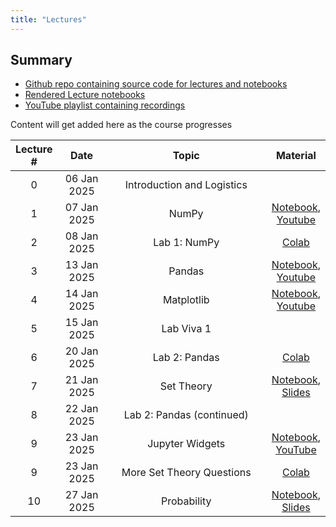 ```yaml
---
title: "Lectures"
---
```


::: {.callout-tip}
## Summary

* [Github repo containing source code for lectures and notebooks](https://github.com/nipunbatra/psdv-teaching)
* [Rendered Lecture notebooks](https://nipunbatra.github.io/psdv-teaching/notebooks.html)
* [YouTube playlist containing recordings](https://www.youtube.com/watch?v=CAzR00au0T0&list=PLftoLyLEwECCTFpc8_-gV8NqG_LgdL3Uy&index=1) 

Content will get added here as the course progresses

:::


| Lecture # |    Date     | Topic                                  | Material | 
| :-------: | :-----------: | :----------------------------------------------: |:--:| 
|     0     | 06 Jan 2025 | Introduction and Logistics |           |   Slides, Notebook|         
|1| 07 Jan 2025| NumPy| [Notebook](https://nipunbatra.github.io/psdv-teaching/notebooks/intro-numpy.html), [Youtube](https://www.youtube.com/watch?v=CAzR00au0T0)|
|2| 08 Jan 2025| Lab 1: NumPy| [Colab](https://colab.research.google.com/drive/169vg_FV35sJ8irVXU82RrTwlR762Ph2g?usp=sharing)|
|3| 13 Jan 2025| Pandas| [Notebook](https://nipunbatra.github.io/psdv-teaching/notebooks/introduction-pandas.html), [Youtube](https://www.youtube.com/watch?v=iaQDhwFkAhA)|
|4| 14 Jan 2025| Matplotlib| [Notebook](https://nipunbatra.github.io/psdv-teaching/notebooks/introduction-matplotlib.html), [Youtube](https://www.youtube.com/watch?v=ERu46g5EzVk)|
|5| 15 Jan 2025| Lab Viva 1|
|6| 20 Jan 2025| Lab 2: Pandas| [Colab](https://colab.research.google.com/drive/1pmt8hSfwzhp8ke3uXsGrOt4XELdoTmr1?usp=sharing)|
|7| 21 Jan 2025| Set Theory|[Notebook](https://nipunbatra.github.io/psdv-teaching/notebooks/set.html), [Slides](https://probability4datascience.com/slides/Slide_2_01.pdf)|
|8| 22 Jan 2025| Lab 2: Pandas (continued)|
|9| 23 Jan 2025| Jupyter Widgets| [Notebook](https://nipunbatra.github.io/psdv-teaching/notebooks/widgets.html), [YouTube](https://www.youtube.com/watch?v=BJAaZaKxf00)
|9| 23 Jan 2025| More Set Theory Questions | [Colab](https://colab.research.google.com/drive/1RrjF2VZDcst0iUgW5zrpsBy-VWUfjtkJ?usp=sharing)
|10| 27 Jan 2025| Probability|[Notebook](), [Slides]()|



